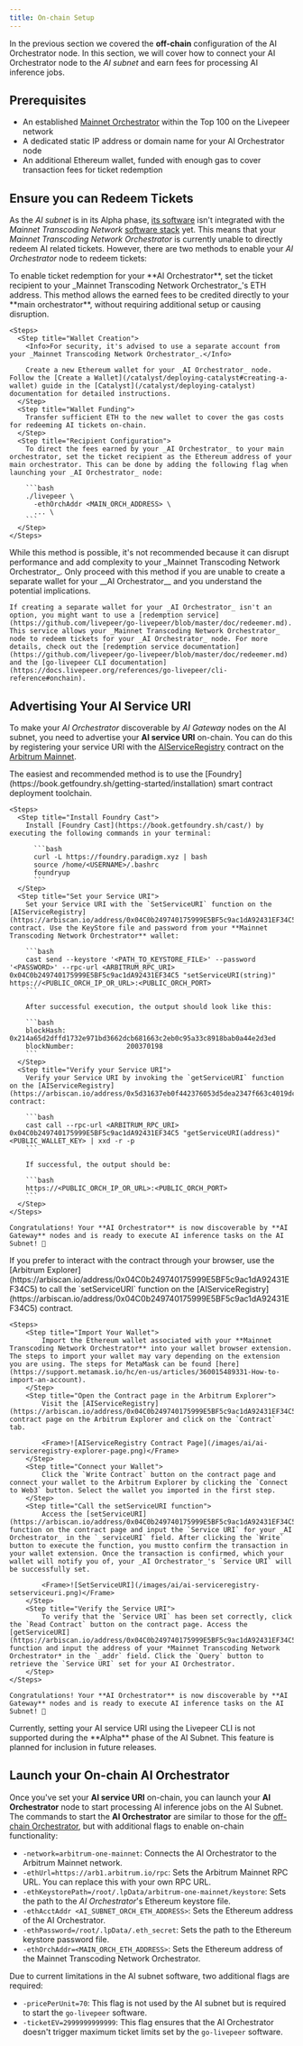```yaml
---
title: On-chain Setup
---
```


In the previous section we covered the **off-chain** configuration of the AI
Orchestrator node. In this section, we will cover how to connect your AI
Orchestrator node to the _AI subnet_ and earn fees for processing AI inference
jobs.

## Prerequisites

- An established [Mainnet Orchestrator](/orchestrators/guides/get-started)
  within the Top 100 on the Livepeer network
- A dedicated static IP address or domain name for your AI Orchestrator node
- An additional Ethereum wallet, funded with enough gas to cover transaction
  fees for ticket redemption

## Ensure you can Redeem Tickets

As the _AI subnet_ is in its Alpha phase,
[its software](https://github.com/livepeer/go-livepeer/tree/ai-video) isn't
integrated with the _Mainnet Transcoding Network_
[software stack](https://github.com/livepeer/go-livepeer) yet. This means that
your _Mainnet Transcoding Network Orchestrator_ is currently unable to directly
redeem AI related tickets. However, there are two methods to enable your _AI
Orchestrator_ node to redeem tickets:

<Tabs>
  <Tab title="Set Ticket Recipient (recommended)">
    To enable ticket redemption for your **AI Orchestrator**, set the ticket recipient to your _Mainnet Transcoding Network Orchestrator_'s ETH address. This method allows the earned fees to be credited directly to your **main orchestrator**, without requiring additional setup or causing disruption.

    <Steps>
      <Step title="Wallet Creation">
        <Info>For security, it's advised to use a separate account from your _Mainnet Transcoding Network Orchestrator_.</Info>

        Create a new Ethereum wallet for your _AI Orchestrator_ node. Follow the [Create a Wallet](/catalyst/deploying-catalyst#creating-a-wallet) guide in the [Catalyst](/catalyst/deploying-catalyst) documentation for detailed instructions.
      </Step>
      <Step title="Wallet Funding">
        Transfer sufficient ETH to the new wallet to cover the gas costs for redeeming AI tickets on-chain.
      </Step>
      <Step title="Recipient Configuration">
        To direct the fees earned by your _AI Orchestrator_ to your main orchestrator, set the ticket recipient as the Ethereum address of your main orchestrator. This can be done by adding the following flag when launching your _AI Orchestrator_ node:

        ```bash
        ./livepeer \
          -ethOrchAddr <MAIN_ORCH_ADDRESS> \
          ... \
        ```
      </Step>
    </Steps>

  </Tab>
  <Tab title="Use Redemption Service">
    <Warning>While this method is possible, it's not recommended because it can disrupt performance and add complexity to your _Mainnet Transcoding Network Orchestrator_. Only proceed with this method if you are unable to create a separate wallet for your __AI Orchestrator__ and you understand the potential implications.</Warning>

    If creating a separate wallet for your _AI Orchestrator_ isn't an option, you might want to use a [redemption service](https://github.com/livepeer/go-livepeer/blob/master/doc/redeemer.md). This service allows your _Mainnet Transcoding Network Orchestrator_ node to redeem tickets for your _AI Orchestrator_ node. For more details, check out the [redemption service documentation](https://github.com/livepeer/go-livepeer/blob/master/doc/redeemer.md) and the [go-livepeer CLI documentation](https://docs.livepeer.org/references/go-livepeer/cli-reference#onchain).

  </Tab>

</Tabs>

## Advertising Your AI Service URI

To make your _AI Orchestrator_ discoverable by _AI Gateway_ nodes on the AI
subnet, you need to advertise your **AI service URI** on-chain. You can do this
by registering your service URI with the
[AIServiceRegistry](https://arbiscan.io/address/0x04C0b249740175999E5BF5c9ac1dA92431EF34C5)
contract on the [Arbitrum Mainnet](https://arbitrum.io).

<Tabs>
  <Tab title="Use Foundry Cast">
    The easiest and recommended method is to use the [Foundry](https://book.getfoundry.sh/getting-started/installation) smart contract deployment toolchain.

    <Steps>
      <Step title="Install Foundry Cast">
        Install [Foundry Cast](https://book.getfoundry.sh/cast/) by executing the following commands in your terminal:

          ```bash
          curl -L https://foundry.paradigm.xyz | bash
          source /home/<USERNAME>/.bashrc
          foundryup
          ```
      </Step>
      <Step title="Set your Service URI">
        Set your Service URI with the `SetServiceURI` function on the [AIServiceRegistry](https://arbiscan.io/address/0x04C0b249740175999E5BF5c9ac1dA92431EF34C5) contract. Use the KeyStore file and password from your **Mainnet Transcoding Network Orchestrator** wallet:

        ```bash
        cast send --keystore '<PATH_TO_KEYSTORE_FILE>' --password '<PASSWORD>' --rpc-url <ARBITRUM_RPC_URI> 0x04C0b249740175999E5BF5c9ac1dA92431EF34C5 "setServiceURI(string)" https://<PUBLIC_ORCH_IP_OR_URL>:<PUBLIC_ORCH_PORT>
        ```

        After successful execution, the output should look like this:

        ```bash
        blockHash:               0x214a65d2dffd1732e971bd3662dcb681663c2eb0c95a33c8918bab0a44e2d3ed
        blockNumber:             200370198
        ```
      </Step>
      <Step title="Verify your Service URI">
        Verify your Service URI by invoking the `getServiceURI` function on the [AIServiceRegistry](https://arbiscan.io/address/0x5d31637eb0f442376053d5dea2347f663c4019dc) contract:

        ```bash
        cast call --rpc-url <ARBITRUM_RPC_URI> 0x04C0b249740175999E5BF5c9ac1dA92431EF34C5 "getServiceURI(address)" <PUBLIC_WALLET_KEY> | xxd -r -p
        ```

        If successful, the output should be:

        ```bash
        https://<PUBLIC_ORCH_IP_OR_URL>:<PUBLIC_ORCH_PORT>
        ```
      </Step>
    </Steps>

    Congratulations! Your **AI Orchestrator** is now discoverable by **AI Gateway** nodes and is ready to execute AI inference tasks on the AI Subnet! 🚀

  </Tab>
  <Tab title="Use Arbitrum Explorer">
    If you prefer to interact with the contract through your browser, use the [Arbitrum Explorer](https://arbiscan.io/address/0x04C0b249740175999E5BF5c9ac1dA92431EF34C5) to call the `setServiceURI` function on the [AIServiceRegistry](https://arbiscan.io/address/0x04C0b249740175999E5BF5c9ac1dA92431EF34C5) contract.

    <Steps>
        <Step title="Import Your Wallet">
            Import the Ethereum wallet associated with your **Mainnet Transcoding Network Orchestrator** into your wallet browser extension. The steps to import your wallet may vary depending on the extension you are using. The steps for MetaMask can be found [here](https://support.metamask.io/hc/en-us/articles/360015489331-How-to-import-an-account).
        </Step>
        <Step title="Open the Contract page in the Arbitrum Explorer">
            Visit the [AIServiceRegistry](https://arbiscan.io/address/0x04C0b249740175999E5BF5c9ac1dA92431EF34C5) contract page on the Arbitrum Explorer and click on the `Contract` tab.

            <Frame>![AIServiceRegistry Contract Page](/images/ai/ai-serviceregistry-explorer-page.png)</Frame>
        </Step>
        <Step title="Connect your Wallet">
            Click the `Write Contract` button on the contract page and connect your wallet to the Arbitrum Explorer by clicking the `Connect to Web3` button. Select the wallet you imported in the first step.
        </Step>
        <Step title="Call the setServiceURI function">
            Access the [setServiceURI](https://arbiscan.io/address/0x04C0b249740175999E5BF5c9ac1dA92431EF34C5#writeContract#F2) function on the contract page and input the `Service URI` for your _AI Orchestrator_ in the `_serviceURI` field. After clicking the `Write` button to execute the function, you mustto confirm the transaction in your wallet extension. Once the transaction is confirmed, which your wallet will notify you of, your _AI Orchestrator_'s `Service URI` will be successfully set.

            <Frame>![SetServiceURI](/images/ai/ai-serviceregistry-setserviceuri.png)</Frame>
        </Step>
        <Step title="Verify the Service URI">
            To verify that the `Service URI` has been set correctly, click the `Read Contract` button on the contract page. Access the [getServiceURI](https://arbiscan.io/address/0x04C0b249740175999E5BF5c9ac1dA92431EF34C5#readContract#F2) function and input the address of your *Mainnet Transcoding Network Orchestrator* in the `_addr` field. Click the `Query` button to retrieve the `Service URI` set for your AI Orchestrator.
        </Step>
    </Steps>

    Congratulations! Your **AI Orchestrator** is now discoverable by **AI Gateway** nodes and is ready to execute AI inference tasks on the AI Subnet! 🚀

  </Tab>
  <Tab title="Use Livepeer CLI">
    <Note>Currently, setting your AI service URI using the Livepeer CLI is not supported during the **Alpha** phase of the AI Subnet. This feature is planned for inclusion in future releases.</Note>
  </Tab>
</Tabs>

## Launch your On-chain AI Orchestrator

Once you've set your **AI service URI** on-chain, you can launch your **AI
Orchestrator** node to start processing AI inference jobs on the AI Subnet. The
commands to start the **AI Orchestrator** are similar to those for the
[off-chain Orchestrator](/ai/orchestrator/start-orchestrator.mdx), but with
additional flags to enable on-chain functionality:

- `-network=arbitrum-one-mainnet`: Connects the AI Orchestrator to the Arbitrum
  Mainnet network.
- `-ethUrl=https://arb1.arbitrum.io/rpc`: Sets the Arbitrum Mainnet RPC URL. You
  can replace this with your own RPC URL.
- `-ethKeystorePath=/root/.lpData/arbitrum-one-mainnet/keystore`: Sets the path
  to the _AI Orchestrator_'s Ethereum keystore file.
- `-ethAcctAddr <AI_SUBNET_ORCH_ETH_ADDRESS>`: Sets the Ethereum address of the
  AI Orchestrator.
- `-ethPassword=/root/.lpData/.eth_secret`: Sets the path to the Ethereum
  keystore password file.
- `-ethOrchAddr=<MAIN_ORCH_ETH_ADDRESS>`: Sets the Ethereum address of the
  Mainnet Transcoding Network Orchestrator.

Due to current limitations in the AI subnet software, two additional flags are
required:

- `-pricePerUnit=70`: This flag is not used by the AI subnet but is required to
  start the `go-livepeer` software.
- `-ticketEV=2999999999999`: This flag ensures that the AI Orchestrator doesn't
  trigger maximum ticket limits set by the `go-livepeer` software.
